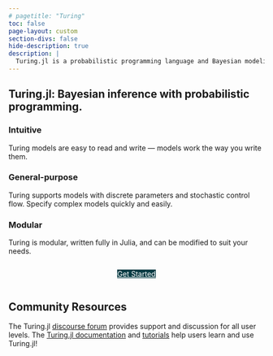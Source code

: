 ```yaml
---
# pagetitle: "Turing"
toc: false
page-layout: custom
section-divs: false
hide-description: true
description: |
  Turing.jl is a probabilistic programming language and Bayesian modeling framework for the Julia programming language.
---
```


::: {.hero-banner}
::: {.grid}
::: {.g-col-1}
:::
::: {.g-col-8}

# Turing.jl: Bayesian inference with probabilistic programming. 

### Intuitive
Turing models are easy to read and write — models work the way you write them.

### General-purpose
Turing supports models with discrete parameters and stochastic control flow. Specify complex models quickly and easily.

### Modular
Turing is modular, written fully in Julia, and can be modified to suit your needs.


::: {.hero-buttons style="position: relative; display: flex; justify-content: center;"}
[Get Started](dev/docs/using-turing/getting-started/){.btn-action-primary .btn-action .btn .btn-lg role="button" style="background-color: #073c44; color: white"}
:::

::: {.g-col-3}
:::
:::
:::

:::

::: {style="position: relative; display: flex; justify-content: center;"}
::: {.grid}
::: {.g-col-1}
:::
::: {.g-col-8}
## Community Resources

The Turing.jl [discourse forum](https://discourse.julialang.org/c/domain/probprog) provides support and discussion for all user levels.
The [Turing.jl documentation](dev/docs/using-turing/) and [tutorials](dev/docs/tutorials/) help users learn and use Turing.jl!

:::
::: {.g-col-3}
:::
:::
:::